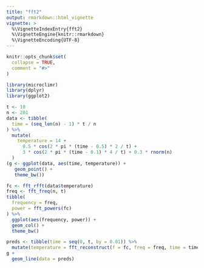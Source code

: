 ```yaml
---
title: "fft2"
output: rmarkdown::html_vignette
vignette: >
  %\VignetteIndexEntry{fft2}
  %\VignetteEngine{knitr::rmarkdown}
  %\VignetteEncoding{UTF-8}
---
```


```r
knitr::opts_chunk$set(
  collapse = TRUE,
  comment = "#>"
)
```

```r
library(microclimr)
library(dplyr)
library(ggplot2)
```

```r
t <- 10
n <- 201
data <- tibble(
  time = (seq_len(n) - 1) * t / n
) %>%
  mutate(
    temperature = 14 +
      0.5 * cos(2 * pi * (time - 0.5) * 2 / t) +
      3 * cos(2 * pi * (time - 0.1) * 4 / t) + 0.3 * rnorm(n)
  )
(g <- ggplot(data, aes(time, temperature)) +
   geom_point() +
   theme_bw())
```

```r
fc <- fft_rfft(data$temperature)
freq <- fft_freq(n, t)
tibble(
  frequency = freq,
  power = fft_powers(fc)
) %>%
  ggplot(aes(frequency, power)) +
  geom_col() +
  theme_bw()
```


```r
preds <- tibble(time = seq(0, t, by = 0.01)) %>%
  mutate(temperature = fft_reconstruct(f = fc, freq = freq, time = time))
g +
  geom_line(data = preds)
```
